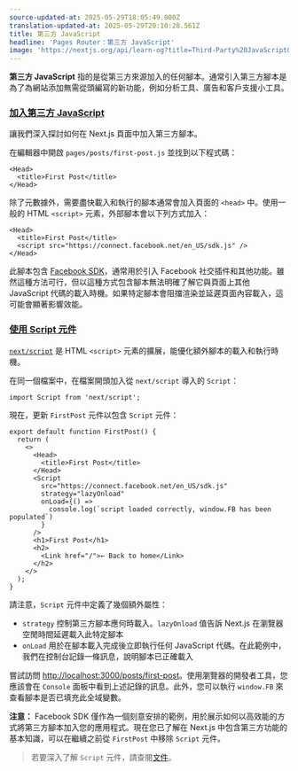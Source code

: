 ```yaml
---
source-updated-at: 2025-05-29T18:05:49.000Z
translation-updated-at: 2025-05-29T20:10:28.561Z
title: 第三方 JavaScript
headline: 'Pages Router：第三方 JavaScript'
image: 'https://nextjs.org/api/learn-og?title=Third-Party%20JavaScript&amp;chapter=14'
---
```


**第三方 JavaScript** 指的是從第三方來源加入的任何腳本。通常引入第三方腳本是為了為網站添加無需從頭編寫的新功能，例如分析工具、廣告和客戶支援小工具。

### [加入第三方 JavaScript](#加入第三方-javascript)

讓我們深入探討如何在 Next.js 頁面中加入第三方腳本。

在編輯器中開啟 `pages/posts/first-post.js` 並找到以下程式碼：

```
<Head>
  <title>First Post</title>
</Head>
```

除了元數據外，需要盡快載入和執行的腳本通常會加入頁面的 `<head>` 中。使用一般的 HTML `<script>` 元素，外部腳本會以下列方式加入：

```
<Head>
  <title>First Post</title>
  <script src="https://connect.facebook.net/en_US/sdk.js" />
</Head>
```

此腳本包含 [Facebook SDK](https://developers.facebook.com/docs/javascript/quickstart)，通常用於引入 Facebook 社交插件和其他功能。雖然這種方法可行，但以這種方式包含腳本無法明確了解它與頁面上其他 JavaScript 代碼的載入時機。如果特定腳本會阻擋渲染並延遲頁面內容載入，這可能會顯著影響效能。

### [使用 Script 元件](#使用-script-元件)

[`next/script`](/docs/api-reference/next/script) 是 HTML `<script>` 元素的擴展，能優化額外腳本的載入和執行時機。

在同一個檔案中，在檔案開頭加入從 `next/script` 導入的 `Script`：

```
import Script from 'next/script';
```

現在，更新 `FirstPost` 元件以包含 `Script` 元件：

```
export default function FirstPost() {
  return (
    <>
      <Head>
        <title>First Post</title>
      </Head>
      <Script
        src="https://connect.facebook.net/en_US/sdk.js"
        strategy="lazyOnload"
        onLoad={() =>
          console.log(`script loaded correctly, window.FB has been populated`)
        }
      />
      <h1>First Post</h1>
      <h2>
        <Link href="/">← Back to home</Link>
      </h2>
    </>
  );
}
```

請注意，`Script` 元件中定義了幾個額外屬性：

*   `strategy` 控制第三方腳本應何時載入。`lazyOnload` 值告訴 Next.js 在瀏覽器空閒時間延遲載入此特定腳本
*   `onLoad` 用於在腳本載入完成後立即執行任何 JavaScript 代碼。在此範例中，我們在控制台記錄一條訊息，說明腳本已正確載入

嘗試訪問 [http://localhost:3000/posts/first-post](http://localhost:3000/posts/first-post)。使用瀏覽器的開發者工具，您應該會在 `Console` 面板中看到上述記錄的訊息。此外，您可以執行 `window.FB` 來查看腳本是否已填充此全域變數。

**注意：** Facebook SDK 僅作為一個刻意安排的範例，用於展示如何以高效能的方式將第三方腳本加入您的應用程式。現在您已了解在 Next.js 中包含第三方功能的基本知識，可以在繼續之前從 `FirstPost` 中移除 `Script` 元件。

> 若要深入了解 `Script` 元件，請查閱[文件](/docs/basic-features/script)。